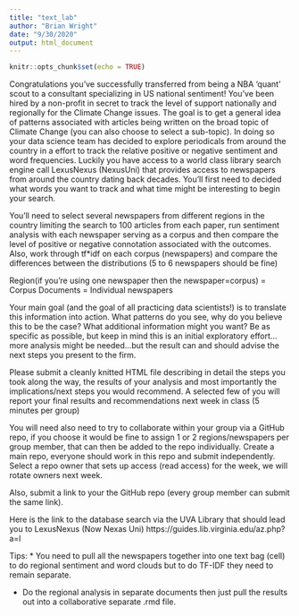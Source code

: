 ```yaml
---
title: "text_lab"
author: "Brian Wright"
date: "9/30/2020"
output: html_document
---
```


```r
knitr::opts_chunk$set(echo = TRUE)
```

Congratulations you've successfully transferred from being a NBA 'quant' scout to a consultant specializing in US national sentiment! You've been hired by a non-profit in secret to track the level of support nationally and regionally for the Climate Change issues. The goal is to get a general idea of patterns associated with articles being written on the broad topic of Climate Change (you can also choose to select a sub-topic). In doing so your data science team has decided to explore periodicals from around the country in a effort to track the relative positive or negative sentiment and word frequencies. Luckily you have access to a world class library search engine call LexusNexus (NexusUni) that provides access to newspapers from around the country dating back decades. You'll first need to decided what words you want to track and what time might be interesting to begin your search. 

You'll need to select several newspapers from different regions in the country limiting the search to 100 articles from each paper, run sentiment analysis with each newspaper serving as a corpus and then compare the level of positive or negative connotation associated with the outcomes. Also, work through tf*idf on each corpus (newspapers) and compare the differences between the distributions (5 to 6 newspapers should be fine)

Region(if you're using one newspaper then the newspaper=corpus) = Corpus
Documents = Individual newspapers 

Your main goal (and the goal of all practicing data scientists!) is to translate this information into action. What patterns do you see, why do you believe this to be the case? What additional information might you want? Be as specific as possible, but keep in mind this is an initial exploratory effort...more analysis might be needed...but the result can and should advise the next steps you present to the firm. 


Please submit a cleanly knitted HTML file describing in detail the steps you 
took along the way, the results of your analysis and most importantly the implications/next steps you would recommend. A selected few of you will report your final results and recommendations next week in class (5 minutes per group) 

You will need also need to try to collaborate within your group via a GitHub repo, if you choose it would be fine to assign 1 or 2 regions/newspapers per group member, that can then be added to the repo individually. Create a main repo, everyone should work in this repo and submit independently. Select a repo owner that sets up access (read access) for the week, we will rotate owners next week. 

Also, submit a link to your the GitHub repo (every group member can submit the same link). 

Here is the link to the database search via the UVA Library that should lead you to LexusNexus (Now Nexas Uni)
https://guides.lib.virginia.edu/az.php?a=l

Tips: 
* You need to pull all the newspapers together into one text bag (cell) to do regional sentiment and word clouds but to do TF-IDF they need to remain separate. 

* Do the regional analysis in separate documents then just pull the results out into a collaborative separate .rmd file. 
